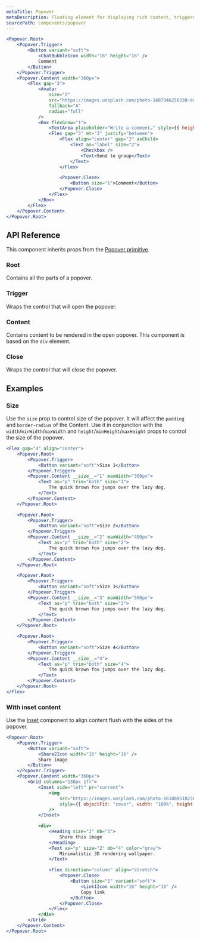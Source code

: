 ```yaml
---
metaTitle: Popover
metaDescription: Floating element for displaying rich content, triggered by a button.
sourcePath: components/popover
---
```


```jsx live=true
<Popover.Root>
	<Popover.Trigger>
		<Button variant="soft">
			<ChatBubbleIcon width="16" height="16" />
			Comment
		</Button>
	</Popover.Trigger>
	<Popover.Content width="360px">
		<Flex gap="3">
			<Avatar
				size="2"
				src="https://images.unsplash.com/photo-1607346256330-dee7af15f7c5?&w=64&h=64&dpr=2&q=70&crop=focalpoint&fp-x=0.67&fp-y=0.5&fp-z=1.4&fit=crop"
				fallback="A"
				radius="full"
			/>
			<Box flexGrow="1">
				<TextArea placeholder="Write a comment…" style={{ height: 80 }} />
				<Flex gap="3" mt="3" justify="between">
					<Flex align="center" gap="2" asChild>
						<Text as="label" size="2">
							<Checkbox />
							<Text>Send to group</Text>
						</Text>
					</Flex>

					<Popover.Close>
						<Button size="1">Comment</Button>
					</Popover.Close>
				</Flex>
			</Box>
		</Flex>
	</Popover.Content>
</Popover.Root>
```

## API Reference

This component inherits props from the [Popover primitive](/peoples/docs/components/popover).

### Root

Contains all the parts of a popover.

### Trigger

Wraps the control that will open the popover.

### Content

Contains content to be rendered in the open popover. This component is based on the `div` element.

<ThemesPropsTable defs="popoverContentPropDefs" />

### Close

Wraps the control that will close the popover.

## Examples

### Size

Use the `size` prop to control size of the popover. It will affect the `padding` and `border-radius` of the Content.
Use it in conjunction with the `width`/`minWidth`/`maxWidth` and `height`/`minHeight`/`maxHeight` props to control the size of the popover.

```jsx live=true line=6,17,28,39
<Flex gap="4" align="center">
	<Popover.Root>
		<Popover.Trigger>
			<Button variant="soft">Size 1</Button>
		</Popover.Trigger>
		<Popover.Content __size__="1" maxWidth="300px">
			<Text as="p" trim="both" size="1">
				The quick brown fox jumps over the lazy dog.
			</Text>
		</Popover.Content>
	</Popover.Root>

	<Popover.Root>
		<Popover.Trigger>
			<Button variant="soft">Size 2</Button>
		</Popover.Trigger>
		<Popover.Content __size__="2" maxWidth="400px">
			<Text as="p" trim="both" size="2">
				The quick brown fox jumps over the lazy dog.
			</Text>
		</Popover.Content>
	</Popover.Root>

	<Popover.Root>
		<Popover.Trigger>
			<Button variant="soft">Size 3</Button>
		</Popover.Trigger>
		<Popover.Content __size__="3" maxWidth="500px">
			<Text as="p" trim="both" size="3">
				The quick brown fox jumps over the lazy dog.
			</Text>
		</Popover.Content>
	</Popover.Root>

	<Popover.Root>
		<Popover.Trigger>
			<Button variant="soft">Size 4</Button>
		</Popover.Trigger>
		<Popover.Content __size__="4">
			<Text as="p" trim="both" size="4">
				The quick brown fox jumps over the lazy dog.
			</Text>
		</Popover.Content>
	</Popover.Root>
</Flex>
```

### With inset content

Use the [Inset](/research/docs/components/inset) component to align content flush with the sides of the popover.

```jsx live=true
<Popover.Root>
	<Popover.Trigger>
		<Button variant="soft">
			<Share2Icon width="16" height="16" />
			Share image
		</Button>
	</Popover.Trigger>
	<Popover.Content width="360px">
		<Grid columns="130px 1fr">
			<Inset side="left" pr="current">
				<img
					src="https://images.unsplash.com/photo-1618005182384-a83a8bd57fbe?&auto=format&fit=crop&w=400&q=80"
					style={{ objectFit: "cover", width: "100%", height: "100%" }}
				/>
			</Inset>

			<div>
				<Heading size="2" mb="1">
					Share this image
				</Heading>
				<Text as="p" size="2" mb="4" color="gray">
					Minimalistic 3D rendering wallpaper.
				</Text>

				<Flex direction="column" align="stretch">
					<Popover.Close>
						<Button size="1" variant="soft">
							<Link1Icon width="16" height="16" />
							Copy link
						</Button>
					</Popover.Close>
				</Flex>
			</div>
		</Grid>
	</Popover.Content>
</Popover.Root>
```

